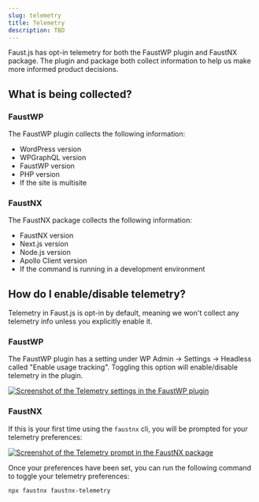```yaml
---
slug: telemetry
title: Telemetry
description: TBD
---
```


Faust.js has opt-in telemetry for both the FaustWP plugin and FaustNX package. The plugin and package both collect information to help us make more informed product decisions.

## What is being collected?

### FaustWP

The FaustWP plugin collects the following information:

- WordPress version
- WPGraphQL version
- FaustWP version
- PHP version
- If the site is multisite

### FaustNX

The FaustNX package collects the following information:

- FaustNX version
- Next.js version
- Node.js version
- Apollo Client version
- If the command is running in a development environment

## How do I enable/disable telemetry?

Telemetry in Faust.js is opt-in by default, meaning we won't collect any telemetry info unless you explicitly enable it.

### FaustWP

The FaustWP plugin has a setting under WP Admin -> Settings -> Headless called "Enable usage tracking". Toggling this option will enable/disable telemetry in the plugin.

<a href="/docs/img/telemetry-faustwp.png" target="_blank">
  <img
    src="/docs/img/telemetry-faustwp.png"
    alt="Screenshot of the Telemetry settings in the FaustWP plugin"
  />
</a>

### FaustNX

If this is your first time using the `faustnx` cli, you will be prompted for your telemetry preferences:

<a href="/docs/img/telemetry-cli-prompt.png" target="_blank">
  <img
    src="/docs/img/telemetry-cli-prompt.png"
    alt="Screenshot of the Telemetry prompt in the FaustNX package"
  />
</a>

Once your preferences have been set, you can run the following command to toggle your telemetry preferences:

```sh
npx faustnx faustnx-telemetry
```
